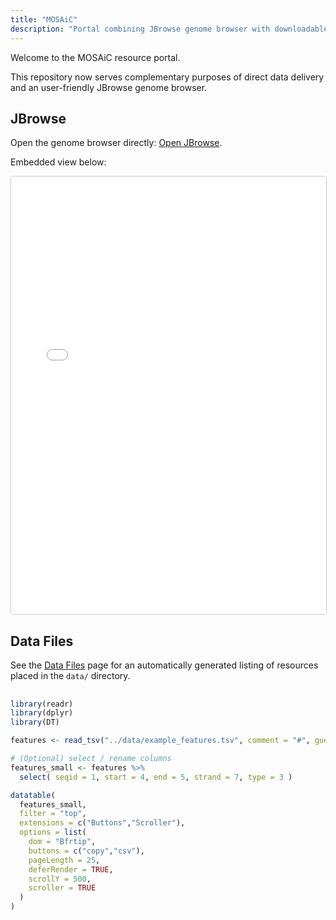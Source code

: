 ```yaml
---
title: "MOSAiC"
description: "Portal combining JBrowse genome browser with downloadable annotation tables."
---
```


Welcome to the MOSAiC resource portal.

This repository now serves complementary purposes of direct data delivery and an user-friendly JBrowse genome browser.

## JBrowse

Open the genome browser directly: [Open JBrowse](../index.html){target="_blank"}.

Embedded view below:

<iframe src="../index.html" style="width:100%;height:700px;border:1px solid #ccc;border-radius:4px;" title="JBrowse">

</iframe>

## Data Files

See the [Data Files](data.qmd) page for an automatically generated listing of resources placed in the `data/` directory.

## 



```r
library(readr)
library(dplyr)
library(DT)

features <- read_tsv("../data/example_features.tsv", comment = "#", guess_max = 100000)

# (Optional) select / rename columns
features_small <- features %>%
  select( seqid = 1, start = 4, end = 5, strand = 7, type = 3 )

datatable(
  features_small,
  filter = "top",
  extensions = c("Buttons","Scroller"),
  options = list(
    dom = "Bfrtip",
    buttons = c("copy","csv"),
    pageLength = 25,
    deferRender = TRUE,
    scrollY = 500,
    scroller = TRUE
  )
)
```